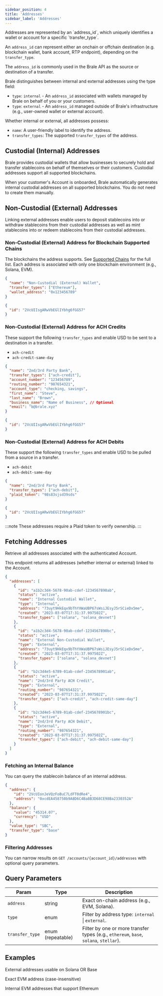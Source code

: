 ```yaml
---
sidebar_position: 4
title: 'Addresses'
sidebar_label: 'Addresses'
---
```


<p class="intro-subheading">
  Addresses are represented by an `address_id`, which uniquely identifies a wallet or account for a
  specific `transfer_type`.
</p>

An `address_id` can represent either an onchain or offchain destination (e.g. blockchain wallet, bank account, RTP endpoint), depending on the `transfer_type`.

The `address_id` is commonly used in the Brale API as the source or destination of a transfer.

Brale distinguishes between internal and external addresses using the type field:

- `type`: `internal` - An `address_id` associated with wallets managed by Brale on behalf of you or your customers.
- `type`: `external` - An `address_id` managed outside of Brale's infrastructure (e.g., user-owned wallet or external account).

Whether internal or external, all addresses possess:

- `name`: A user-friendly label to identify the address.
- `transfer_types`: The supported `transfer_types` of the address.

## Custodial (Internal) Addresses

Brale provides custodial wallets that allow businesses to securely hold and transfer stablecoins on behalf of themselves or their customers. Custodial addresses support all supported blockchains.

When your customer's Account is onboarded, Brale automatically generates internal custodial addresses on all supported blockchains. You do not need to create them manually.

## Non-Custodial (External) Addresses

Linking external addresses enable users to deposit stablecoins into or withdraw stablecoins from their custodial addresses as well as mint stablecoins into or redeem stablecoins from their custodial addresses.

<HTTPMethod method="POST" endpoint="/accounts/{account_id}/addresses/external" />

### Non-Custodial (External) Address for Blockchain Supported Chains

The blockchains the address supports. See [Supported Chains](/coverage/stablecoins-and-blockchains) for the full list. Each address is associated with only one blockchain environment (e.g., Solana, EVM).

```json title="Request"
{
  "name": "Non-Custodial (External) Wallet",
  "transfer_types": ["Ethereum"],
  "wallet_address": "0x123456789"
}
```

```json title="Response"
{
  "id": "2VcUIIsgARwVbEGlIYbhg6fGG57"
}
```

### Non-Custodial (External) Address for ACH Credits

These support the following `transfer_types` and enable USD to be sent to a destination in a transfer.

- `ach-credit`
- `ach-credit-same-day`

```json title="Request"
{
  "name": "2nd/3rd Party Bank",
  "transfer_types": ["ach-credit"],
  "account_number": "123456789",
  "routing_number": "987654321",
  "account_type": "checking, savings",
  "first_name": "Steve",
  "last_name": "Brown",
  "business_name": "Name of Business", // Optional
  "email": "b@brale.xyz"
}
```

```json title="Response"
{
  "id": "2VcUIIsgARwVbEGlIYbhg6fGG57"
}
```

### Non-Custodial (External) Address for ACH Debits

These support the following `transfer_types` and enable USD to be pulled from a source in a transfer.

- `ach-debit`
- `ach-debit-same-day`

```json title="Request"
{
  "name": "2nd/3rd Party Bank",
  "transfer_types": ["ach-debit"],
  "plaid_token": "98s83sjsd39sds"
}
```

```json title="Response"
{
  "id": "2VcUIIsgARwVbEGlIYbhg6fGG57"
}
```

:::note
These addresses require a Plaid token to verify ownership.
:::

## Fetching Addresses

Retrieve all addresses associated with the authenticated Account.

This endpoint returns all addresses (whether internal or external) linked to the Account.

<HTTPMethod method="GET" endpoint="/accounts/{account_id}/addresses" />

```json title="Response"
{
  "addresses": [
    {
      "id": "a1b2c3d4-5678-90ab-cdef-1234567890ab",
      "status": "active",
      "name": "Internal Custodial Wallet",
      "type": "Internal",
      "address": "73uyt9HkEqx9bThYXWaUBP67sWsiJEsyJ5rSCieDx5me",
      "created": "2023-03-07T17:31:37.997502Z",
      "transfer_types": ["solana", "solana_devnet"]
    },
    {
      "id": "a1b2c3d4-5678-90ab-cdef-1234567890bc",
      "status": "active",
      "name": "External Non-Custodial Wallet",
      "type": "External",
      "address": "73uyt9HkEqx9bThYXWaUBP67sWsiJEsyJ5rSCieDx5me",
      "created": "2023-03-07T17:31:37.997502Z",
      "transfer_types": ["solana", "solana_devnet"]
    },
    {
      "id": "b2c3d4e5-6789-01ab-cdef-2345678901ab",
      "status": "active",
      "name": "2nd/3rd Party ACH Credit",
      "type": "External",
      "routing_number": "987654321",
      "created": "2023-03-07T17:31:37.997502Z",
      "transfer_types": ["ach-credit", "ach-credit-same-day"]
    },
    {
      "id": "b2c3d4e5-6789-01ab-cdef-2345678901bc",
      "status": "active",
      "name": "2nd/3rd Party ACH Debit",
      "type": "External",
      "routing_number": "987654321",
      "created": "2023-03-07T17:31:37.997502Z",
      "transfer_types": ["ach-debit", "ach-debit-same-day"]
    }
  ]
}
```

### Fetching an Internal Balance

You can query the stablecoin balance of an internal address.

<HTTPMethod
  method="GET"
  endpoint="/accounts/{account_id}/addresses/address_id/balance?transfer_type=chain&value_type=token"
/>

```json title="Response"
{
  "address": {
    "id": "2VcUIonJeVQzFoBuC7LdFT0dRe4",
    "address": "0xcdEA458750b9A8D6C4Ba8B3D68CE98Ba2330352A"
  },
  "balance": {
    "value": "45314.07",
    "currency": "USD"
  },
  "value_type": "SBC",
  "transfer_type": "base"
}
```

### Filtering Addresses

You can narrow results on `GET /accounts/{account_id}/addresses` with optional query parameters.

## Query Parameters

| Param           | Type              | Description                                                                           |
| --------------- | ----------------- | ------------------------------------------------------------------------------------- |
| `address`       | string            | Exact on-chain address (e.g., EVM, Solana).                                           |
| `type`          | enum              | Filter by address type: `internal` \| `external`.                                     |
| `transfer_type` | enum (repeatable) | Filter by one or more transfer types (e.g., `ethereum`, `base`, `solana`, `stellar`). |

## Examples

External addresses usable on Solana OR Base

<HTTPMethod
  method="GET"
  endpoint="/accounts/{account_id}/addresses?type=external&transfer_type=solana&transfer_type=base"
/>

Exact EVM address (case-insensitive)

<HTTPMethod
  method="GET"
  endpoint="/accounts/{account_id}/addresses?address=0xEEEEEEEEEEEEEEEEEEEEEEEEEEEEEEEEEEEEEEEE"
/>

Internal EVM addresses that support Ethereum

<HTTPMethod
  method="GET"
  endpoint="/accounts/{account_id}/addresses?type=internal&transfer_type=ethereum"
/>

